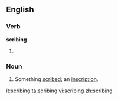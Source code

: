 ==English==

===Verb===
'''scribing'''

# {{present participle of|[[scribe]]}}

===Noun===
{{en-noun}}

# {{dated}} Something [[scribe]]d; an [[inscription]].

[[it:scribing]]
[[ta:scribing]]
[[vi:scribing]]
[[zh:scribing]]